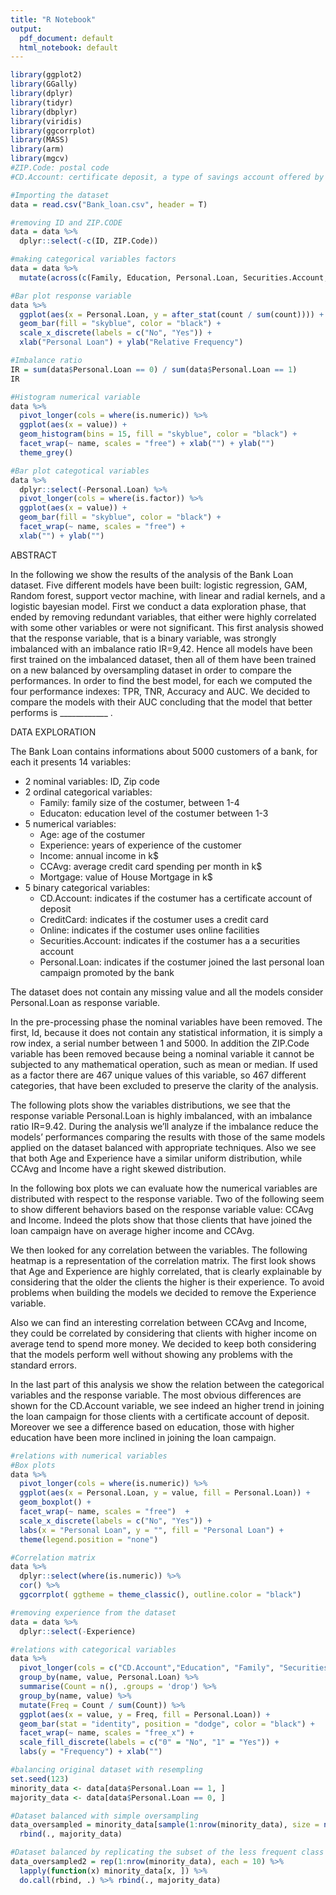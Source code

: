 ```yaml
---
title: "R Notebook"
output:
  pdf_document: default
  html_notebook: default
---
```


```r
library(ggplot2)
library(GGally)
library(dplyr)
library(tidyr)
library(dbplyr)
library(viridis)
library(ggcorrplot)
library(MASS)
library(arm)
library(mgcv)
#ZIP.Code: postal code
#CD.Account: certificate deposit, a type of savings account offered by banks and credit unions.

#Importing the dataset
data = read.csv("Bank_loan.csv", header = T)

#removing ID and ZIP.CODE
data = data %>%
  dplyr::select(-c(ID, ZIP.Code))

#making categorical variables factors
data = data %>%
  mutate(across(c(Family, Education, Personal.Loan, Securities.Account, CD.Account, Online, CreditCard ),                           as.factor))

#Bar plot response variable 
data %>%
  ggplot(aes(x = Personal.Loan, y = after_stat(count / sum(count)))) +
  geom_bar(fill = "skyblue", color = "black") +
  scale_x_discrete(labels = c("No", "Yes")) +
  xlab("Personal Loan") + ylab("Relative Frequency")

#Imbalance ratio
IR = sum(data$Personal.Loan == 0) / sum(data$Personal.Loan == 1)
IR

#Histogram numerical variable
data %>%
  pivot_longer(cols = where(is.numeric)) %>%
  ggplot(aes(x = value)) +
  geom_histogram(bins = 15, fill = "skyblue", color = "black") +
  facet_wrap(~ name, scales = "free") + xlab("") + ylab("")
  theme_grey() 

#Bar plot categotical variables
data %>%
  dplyr::select(-Personal.Loan) %>%
  pivot_longer(cols = where(is.factor)) %>%
  ggplot(aes(x = value)) +
  geom_bar(fill = "skyblue", color = "black") +
  facet_wrap(~ name, scales = "free") +
  xlab("") + ylab("")
```
ABSTRACT

In the following we show the results of the analysis of the Bank Loan dataset. Five different models have been built: logistic regression, GAM, Random forest, support vector machine, with linear and radial kernels, and a logistic bayesian model.
First we conduct a data exploration phase, that ended by removing redundant variables, that either were highly correlated with some other variables or were not significant. This first analysis showed that the response variable, that is a binary variable, was strongly imbalanced with an imbalance ratio IR=9,42. Hence all models have been first trained on the imbalanced dataset, then all of them have been trained on a new balanced by oversampling dataset in order to compare the performances.
In order to find the best model, for each we computed the four performance indexes: TPR, TNR, Accuracy and AUC. We decided to compare the models with their AUC concluding that the model that better performs is ____________ .

DATA EXPLORATION 

The Bank Loan contains informations about 5000 customers of a bank, for each it presents 14 variables:

- 2 nominal variables: ID, Zip code
- 2 ordinal categorical variables: 
  - Family: family size of the costumer, between 1-4
  - Educaton: education level of the costumer between 1-3
- 5 numerical variables:
  - Age: age of the costumer
  - Experience: years of experience of the customer
  - Income: annual income in k$
  - CCAvg: average credit card spending per month in k$
  - Mortgage: value of House Mortgage in k$
- 5 binary categorical variables:
  - CD.Account: indicates if the costumer has a certificate account of deposit
  - CreditCard: indicates if the costumer uses a credit card
  - Online: indicates if the costumer uses online facilities
  - Securities.Account: indicates if the costumer has a a securities account
  - Personal.Loan: indicates if the costumer joined the last personal loan campaign promoted by the bank

The dataset does not contain any missing value and all the models consider Personal.Loan as response variable.

In the pre-processing phase the nominal variables have been removed. The first, Id, because it does not contain any  statistical information, it is simply a row index, a serial number between 1 and 5000. In addition the ZIP.Code variable has been removed because being a nominal variable it cannot be subjected to any mathematical operation, such as mean or median. If used as a factor there are 467 unique values of this variable, so 467 different categories, that have been excluded to preserve the clarity of the analysis.

The following plots show the variables distributions, we see that the response variable Personal.Loan is highly imbalanced, with an imbalance ratio IR=9.42. During the analysis we’ll analyze if the imbalance reduce the models’ performances comparing the results with those of the same models applied on the dataset balanced with appropriate techniques. Also we see that both Age and Experience have a similar uniform distribution, while CCAvg and Income have a right skewed distribution. 

In the following box plots we can evaluate how the numerical variables are distributed with respect to the response variable. Two of the following seem to show different behaviors based on the response variable value: CCAvg and Income. Indeed the plots show that those clients that have joined the loan campaign have on average higher income and CCAvg. 

We then looked for any correlation between the variables. The following heatmap is a representation of the correlation matrix. The first look shows that Age and Experience are highly correlated, that is clearly explainable by considering that the older the clients the higher is their experience. To avoid problems when building the models we decided to remove the Experience variable.

Also we can find an interesting correlation between CCAvg and Income, they could be correlated by considering that clients with higher income on average tend to spend more money.
We decided to keep both considering that the models perform well without showing any problems with the standard errors.

In the last part of this analysis we show the relation between the categorical variables and the response variable. The most obvious differences are shown for the CD.Account variable, we see indeed an higher trend in joining the loan campaign for those clients with a certificate account of deposit.
Moreover we see a difference based on education, those with higher education have been more inclined in joining the loan campaign.


```r
#relations with numerical variables
#Box plots
data %>% 
  pivot_longer(cols = where(is.numeric)) %>%
  ggplot(aes(x = Personal.Loan, y = value, fill = Personal.Loan)) +
  geom_boxplot() +
  facet_wrap(~ name, scales = "free")  +
  scale_x_discrete(labels = c("No", "Yes")) +
  labs(x = "Personal Loan", y = "", fill = "Personal Loan") +
  theme(legend.position = "none")

#Correlation matrix
data %>%
  dplyr::select(where(is.numeric)) %>%
  cor() %>%
  ggcorrplot( ggtheme = theme_classic(), outline.color = "black")

#removing experience from the dataset
data = data %>%
  dplyr::select(-Experience)

```


```r
#relations with categorical variables
data %>%
  pivot_longer(cols = c("CD.Account","Education", "Family", "Securities.Account", "Online", "CreditCard")) %>%
  group_by(name, value, Personal.Loan) %>%
  summarise(Count = n(), .groups = 'drop') %>%
  group_by(name, value) %>%
  mutate(Freq = Count / sum(Count)) %>%
  ggplot(aes(x = value, y = Freq, fill = Personal.Loan)) +
  geom_bar(stat = "identity", position = "dodge", color = "black") +
  facet_wrap(~ name, scales = "free_x") +
  scale_fill_discrete(labels = c("0" = "No", "1" = "Yes")) +
  labs(y = "Frequency") + xlab("")
```


```r
#balancing original dataset with resempling
set.seed(123)
minority_data <- data[data$Personal.Loan == 1, ]
majority_data <- data[data$Personal.Loan == 0, ]

#Dataset balanced with simple oversampling
data_oversampled = minority_data[sample(1:nrow(minority_data), size = nrow(majority_data), replace = TRUE), ] %>%
  rbind(., majority_data)

#Dataset balanced by replicating the subset of the less frequent class 10 times
data_oversampled2 = rep(1:nrow(minority_data), each = 10) %>%
  lapply(function(x) minority_data[x, ]) %>%
  do.call(rbind, .) %>% rbind(., majority_data)

```




